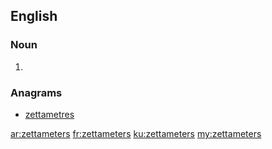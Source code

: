==English==

===Noun===
{{head|en}}

# {{plural of|zettameter}}

===Anagrams===
* [[zettametres#English|zettametres]]

[[ar:zettameters]]
[[fr:zettameters]]
[[ku:zettameters]]
[[my:zettameters]]